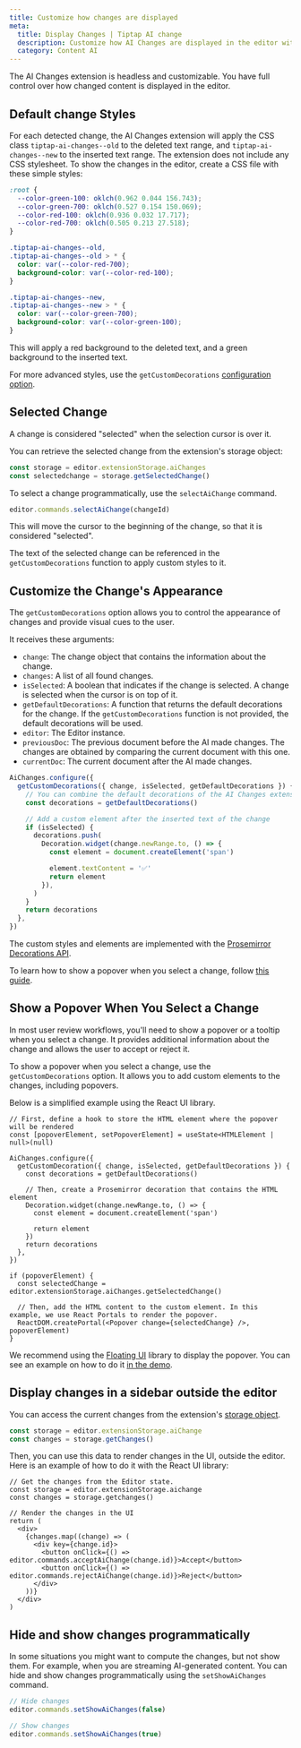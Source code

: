 ```yaml
---
title: Customize how changes are displayed
meta:
  title: Display Changes | Tiptap AI change
  description: Customize how AI Changes are displayed in the editor with custom styles and popovers.
  category: Content AI
---
```


The AI Changes extension is headless and customizable. You have full control over how changed content is displayed in the editor.

## Default change Styles

For each detected change, the AI Changes extension will apply the CSS class `tiptap-ai-changes--old` to the deleted text range, and `tiptap-ai-changes--new` to the inserted text range. The extension does not include any CSS stylesheet. To show the changes in the editor, create a CSS file with these simple styles:

```css
:root {
  --color-green-100: oklch(0.962 0.044 156.743);
  --color-green-700: oklch(0.527 0.154 150.069);
  --color-red-100: oklch(0.936 0.032 17.717);
  --color-red-700: oklch(0.505 0.213 27.518);
}

.tiptap-ai-changes--old,
.tiptap-ai-changes--old > * {
  color: var(--color-red-700);
  background-color: var(--color-red-100);
}

.tiptap-ai-changes--new,
.tiptap-ai-changes--new > * {
  color: var(--color-green-700);
  background-color: var(--color-green-100);
}
```

This will apply a red background to the deleted text, and a green background to the inserted text.

For more advanced styles, use the `getCustomDecorations` [configuration option](/content-ai/capabilities/changes/configure#custom-styles).

## Selected Change

A change is considered "selected" when the selection cursor is over it.

You can retrieve the selected change from the extension's storage object:

```ts
const storage = editor.extensionStorage.aiChanges
const selectedchange = storage.getSelectedChange()
```

To select a change programmatically, use the `selectAiChange` command.

```ts
editor.commands.selectAiChange(changeId)
```

This will move the cursor to the beginning of the change, so that it is considered "selected".

The text of the selected change can be referenced in the `getCustomDecorations` function to apply custom styles to it.

## Customize the Change's Appearance

The `getCustomDecorations` option allows you to control the appearance of changes and provide visual cues to the user.

It receives these arguments:

- `change`: The change object that contains the information about the change.
- `changes`: A list of all found changes.
- `isSelected`: A boolean that indicates if the change is selected. A change is selected when the cursor is on top of it.
- `getDefaultDecorations`: A function that returns the default decorations for the change. If the `getCustomDecorations` function is not provided, the default decorations will be used.
- `editor`: The Editor instance.
- `previousDoc`: The previous document before the AI made changes. The changes are obtained by comparing the current document with this one.
- `currentDoc`: The current document after the AI made changes.

```ts
AiChanges.configure({
  getCustomDecorations({ change, isSelected, getDefaultDecorations }) {
    // You can combine the default decorations of the AI Changes extension with your custom ones
    const decorations = getDefaultDecorations()

    // Add a custom element after the inserted text of the change
    if (isSelected) {
      decorations.push(
        Decoration.widget(change.newRange.to, () => {
          const element = document.createElement('span')

          element.textContent = '✅'
          return element
        }),
      )
    }
    return decorations
  },
})
```

The custom styles and elements are implemented with the [Prosemirror Decorations API](https://prosemirror.net/docs/ref/#view.Decorations).

To learn how to show a popover when you select a change, follow [this guide](/content-ai/capabilities/changes/features/display-changes#show-a-popover-when-you-select-a-change).

## Show a Popover When You Select a Change

In most user review workflows, you'll need to show a popover or a tooltip when you select a change. It provides additional information about the change and allows the user to accept or reject it.

To show a popover when you select a change, use the `getCustomDecorations` option. It allows you to add custom elements to the changes, including popovers.

Below is a simplified example using the React UI library.

```tsx
// First, define a hook to store the HTML element where the popover will be rendered
const [popoverElement, setPopoverElement] = useState<HTMLElement | null>(null)

AiChanges.configure({
  getCustomDecoration({ change, isSelected, getDefaultDecorations }) {
    const decorations = getDefaultDecorations()

    // Then, create a Prosemirror decoration that contains the HTML element
    Decoration.widget(change.newRange.to, () => {
      const element = document.createElement('span')

      return element
    })
    return decorations
  },
})

if (popoverElement) {
  const selectedChange = editor.extensionStorage.aiChanges.getSelectedChange()

  // Then, add the HTML content to the custom element. In this example, we use React Portals to render the popover.
  ReactDOM.createPortal(<Popover change={selectedChange} />, popoverElement)
}
```

We recommend using the [Floating UI](https://floating-ui.com/) library to display the popover. You can see an example on how to do it [in the demo](/content-ai/capabilities/changes/overview).

## Display changes in a sidebar outside the editor

You can access the current changes from the extension's [storage object](/content-ai/capabilities/change/api-reference#extension-storage).

```ts
const storage = editor.extensionStorage.aiChange
const changes = storage.getChanges()
```

Then, you can use this data to render changes in the UI, outside the editor. Here is an example of how to do it with the React UI library:

```tsx
// Get the changes from the Editor state.
const storage = editor.extensionStorage.aichange
const changes = storage.getchanges()

// Render the changes in the UI
return (
  <div>
    {changes.map((change) => (
      <div key={change.id}>
        <button onClick={() => editor.commands.acceptAiChange(change.id)}>Accept</button>
        <button onClick={() => editor.commands.rejectAiChange(change.id)}>Reject</button>
      </div>
    ))}
  </div>
)
```

## Hide and show changes programmatically

In some situations you might want to compute the changes, but not show them. For example, when you are streaming AI-generated content. You can hide and show changes programmatically using the `setShowAiChanges` command.

```ts
// Hide changes
editor.commands.setShowAiChanges(false)

// Show changes
editor.commands.setShowAiChanges(true)
```
